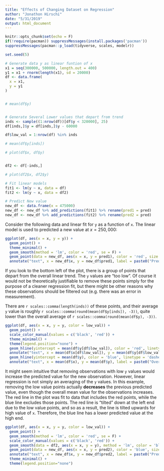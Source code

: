 ```yaml
---
title: "Effects of Changing Dataset on Regression"
author: "Jonathon Hirschi"
date: "5/31/2019"
output: html_document
---
```


```r
knitr::opts_chunk$set(echo = F)
if(!require(pacman)) suppressMessages(install.packages('pacman'))
suppressMessages(pacman::p_load(tidyverse, scales, modelr))
```


```r

set.seed(5)

# Generate data y as linear funtion of x
x1 = seq(300000, 500000, length.out = 400)
y1 = x1 + rnorm(length(x1), sd = 20000)
df <- data.frame(
  x = x1,
  y = y1
)


# mean(df$y)


# Generate Several Lower values that depart from trend
inds <- sample((1:nrow(df))[df$y < 320000], 25)
df[inds,]$y = df[inds,]$y - 60000

df$low_val = 1:nrow(df) %in% inds

# mean(df$y[inds])

# plot(df$x, df$y)


df2 <- df[-inds,]

# plot(df2$x, df2$y)

# Fit linear models
fit1 <- lm(y ~ x, data = df)
fit2 <- lm(y ~ x, data = df2)

# Predict New value
new_df <- data.frame(x = 475000)
new_df <- new_df %>% add_predictions(fit1) %>% rename(pred1 = pred)
new_df <- new_df %>% add_predictions(fit2) %>% rename(pred2 = pred)

```

Consider the following data and linear fit for `y` as a function of `x`. The linear model is used to predicted a new value at $x = 250,000$:

```r
ggplot(df, aes(x = x, y = y)) + 
  geom_point() + 
  theme_minimal() +
  geom_smooth(method = 'lm', color = 'red', se = F) +
  geom_point(data = new_df, aes(x = x, y = pred1), color = 'red', size = 3) +
  annotate("text", x = new_df$x, y = new_df$pred1, label = paste0("Predicted Value = ", scales::comma(new_df$pred1)), color = 'red', hjust = 1, vjust = -2.5)
```

If you look to the bottom left of the plot, there is a group of points that depart from the overall linear trend. The `y` values are "too low". Of course it would not be theoretically justifiable to remove these points simply for the purpose of a cleaner regression fit, but there might be other reasons why these observations should be filtered out (e.g. there was an error in measurement).

There are `r scales::comma(length(inds))` of these points, and their average `y` value is roughly `r scales::comma(round(mean(df$y[inds]), -3))`, quite lower than the overall average of `r scales::comma(round(mean(df$y), -3))`.

```r
ggplot(df, aes(x = x, y = y, color = low_val)) + 
  geom_point() + 
  scale_color_manual(values = c('black', 'red')) +
  theme_minimal() + 
  theme(legend.position="none") +
  geom_hline(yintercept = mean(df$y[df$low_val]), color = 'red', linetype = 'dashed') +
  annotate("text", x = mean(df$x[df$low_val]), y = mean(df$y[df$low_val]), label = paste0("Low Points Mean Value = ", scales::comma(mean(df$y[df$low_val]))), color = 'red', hjust = -.6, vjust = 1.2) +
  geom_hline(yintercept = mean(df$y), color = 'blue', linetype = 'dashed') +
  annotate("text", x = mean(df$x), y = mean(df$y), label = paste0("Overall Mean Value = ", scales::comma(mean(df$y))), color = 'blue', vjust = 1.2, hjust = -.5)
```

It might seem intuitive that removing observations with low `y` values would increase the predicted value for the new observation. However, linear regression is not simply an averaging of the `y` values. In this example, removing the low value points actually **decreases** the previous predicted value, even though the overall mean value for the observations increases. The red line in the plot was fit to data that includes the red points, while the blue line excludes those points. The red line is "tilted" down at the left end due to the low value points, and so as a result, the line is tilted upwards for high value of `x`. Therefore, the blue line has a lower predicted value at the high end.

```r
ggplot(df, aes(x = x, y = y, color = low_val)) + 
  geom_point() + 
  geom_smooth(method = 'lm', color = 'red', se = F) +
  scale_color_manual(values = c('black', 'red')) +
  geom_smooth(data = df2, aes(x = x, y = y), method = 'lm', color = 'blue', se = F) +
  geom_point(data = new_df, aes(x = x, y = pred2), color = 'blue', size = 3) +
  annotate("text", x = new_df$x, y = new_df$pred2, label = paste0("Predicted Value = ", scales::comma(new_df$pred2)), color = 'blue', hjust = 1, vjust = -2.5) +
  theme_minimal() + 
  theme(legend.position="none")
  
```





